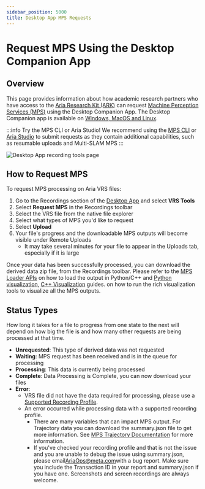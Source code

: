 ```yaml
---
sidebar_position: 5000
title: Desktop App MPS Requests
---
```


# Request MPS Using the Desktop Companion App

## Overview

This page provides information about how academic research partners who have access to the [Aria Research Kit (ARK)](https://www.projectaria.com/research-kit/) can request [Machine Perception Services (MPS)](/docs/ARK/mps) using the Desktop Companion App. The Desktop Companion app is available on [Windows, MacOS and Linux](/ARK/ark_downloads.mdx#desktop-companion-app).

:::info Try the MPS CLI or Aria Studio!
We recommend using the [MPS CLI](mps_cli.mdx) or [Aria Studio](/ARK/aria_studio.mdx) to submit requests as they contain additional capabilities, such as resumable uploads and Multi-SLAM MPS
:::


![Desktop App recording tools page](/img/ARK/desktop_app_mps.png)

## How to Request MPS
To request MPS processing on Aria VRS files:
1. Go to the Recordings section of the [Desktop App](/docs/ARK/desktop_companion_app.mdx) and select **VRS Tools**
2. Select **Request MPS** in the Recordings toolbar
3. Select the VRS file from the native file explorer
4. Select what types of MPS you'd like to request
5. Select **Upload**
6. Your file's progress and the downloadable MPS outputs will become visible under Remote Uploads
    * It may take several minutes for your file to appear in the Uploads tab, especially if it is large

Once your data has been successfully processed, you can download the derived data zip file, from the Recordings toolbar. Please refer to the [MPS Loader APIs](/docs/data_utilities/core_code_snippets/mps#load-mps-output) on how to load the output in Python/C++ and [Python visualization](/docs/data_utilities/visualization/visualization_python#run-mps-viewer), [C++ Visualization](/docs/data_utilities/visualization/visualization_cpp#mps-static-scene-visualizer) guides. on how to run the rich visualization tools to visualize all the MPS outputs.

## Status Types

How long it takes for a file to progress from one state to the next will depend on how big the file is and how many other requests are being processed at that time.

* **Unrequested**: This type of derived data was not requested
* **Waiting**: MPS request has been received and is in the queue for processing
* **Processing**: This data is currently being processed
* **Complete**: Data Processing is Complete, you can now download your files
* **Error**:
    * VRS file did not have the data required for processing, please use a [Supported Recording Profile](/docs/tech_spec/#recording-profiles).
    * An error occurred while processing data with a supported recording profile.
        * There are many variables that can impact MPS output. For Trajectory data you can download the summary.json file to get more information. See [MPS Trajectory Documentation](/docs/data_formats/mps/mps_summary) for more information.
        * If you've checked your recording profile and that is not the issue and you are unable to debug the issue using summary.json, please email[AriaOps@meta.com](mailto:AriaOps@meta.com)with a bug report. Make sure you include the Transaction ID in your report and summary.json if you have one. Screenshots and screen recordings are always welcome.
